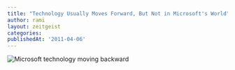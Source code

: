 ```yaml
---
title: "Technology Usually Moves Forward, But Not in Microsoft's World"
author: rami
layout: zeitgeist
categories:
publishedAt: '2011-04-06'
---
```


![Microsoft technology moving backward](/assets/images/content/zeitgeist/microsoft-technology-moving-backward.png)
